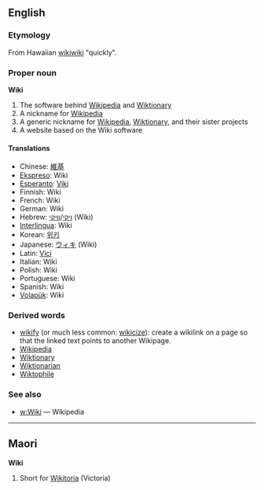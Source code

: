 ==English==
===Etymology===
From Hawaiian [[wikiwiki]] "quickly".

===Proper noun===
'''Wiki'''

# The software behind [[Wikipedia]] and [[Wiktionary]]
# A nickname for [[Wikipedia]]
# A generic nickname for [[Wikipedia]], [[Wiktionary]], and their sister projects
# A website based on the Wiki software

==== Translations ====
*Chinese: [[維基]]
*[[Ekspreso]]: Wiki
*[[Esperanto]]: [[Viki]]
*Finnish: Wiki
*French: Wiki
*German: Wiki
*Hebrew: [[ויקי]]/[[וויקי]] (Wiki)
*[[Interlingua]]: Wiki
*Korean: [[위키]]
*Japanese: [[ウィキ]] (Wiki)
*Latin: [[Vici]]
*Italian: Wiki
*Polish: Wiki
*Portuguese: Wiki
*Spanish: Wiki
*[[Volapük]]: Wiki

===Derived words===
* [[wikify]] (or much less common: [[wikicize]]): create a wikilink on a page so that the linked text points to another Wikipage.
* [[Wikipedia]]
* [[Wiktionary]]
* [[Wiktionarian]]
* [[Wiktophile]]

=== See also ===
* [[w:Wiki]] — Wikipedia

----

==Maori==
'''Wiki'''

# Short for [[Wikitoria]] (Victoria)